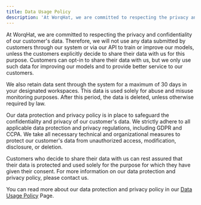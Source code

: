 ```yaml
---
title: Data Usage Policy
description: 'At WorqHat, we are committed to respecting the privacy and confidentiality of our customers data.'
---
```


At WorqHat, we are committed to respecting the privacy and confidentiality of our customer's data. Therefore, we will not use any data submitted by customers through our system or via our API to train or improve our models, unless the customers explicitly decide to share their data with us for this purpose. Customers can opt-in to share their data with us, but we only use such data for improving our models and to provide better service to our customers.

We also retain data sent through the system for a maximum of 30 days in your designated workspaces. This data is used solely
for abuse and misuse monitoring purposes. After this period, the data is deleted, unless otherwise required by law.

Our data protection and privacy policy is in place to safeguard the confidentiality and privacy of our customer's data. We strictly adhere to all applicable data protection and privacy regulations, including GDPR and CCPA. We take all necessary technical and organizational measures to protect our customer's data from unauthorized access, modification, disclosure, or deletion.

Customers who decide to share their data with us can rest assured that their data is protected and used solely for the purpose for which they have given their consent. For more information on our data protection and privacy policy, please contact us.

<Card title="Read More" icon="lightbulb" iconType="duotone" color="#ca8b04">
  You can read more about our data protection and privacy policy in our <a
  href="https://docs.worqhat.com/en/articles/7045427-data-usage-policies">Data Usage
  Policy</a> Page.
</Card>

